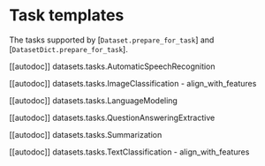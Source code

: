 # Task templates

The tasks supported by [`Dataset.prepare_for_task`] and [`DatasetDict.prepare_for_task`].

[[autodoc]] datasets.tasks.AutomaticSpeechRecognition

[[autodoc]] datasets.tasks.ImageClassification
    - align_with_features

[[autodoc]] datasets.tasks.LanguageModeling

[[autodoc]] datasets.tasks.QuestionAnsweringExtractive

[[autodoc]] datasets.tasks.Summarization

[[autodoc]] datasets.tasks.TextClassification
    - align_with_features

